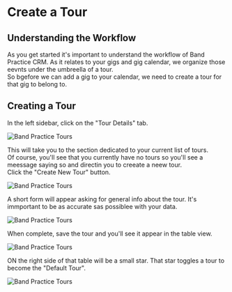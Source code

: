 # Create a Tour
## Understanding the Workflow

As you get started it's important to understand the workflow of Band Practice CRM. 
As it relates to your gigs and gig calendar, we organize those eevnts under the umbreella of a tour.  
So bgefore we can add a gig to your calendar, we need to create a tour for that gig to belong to.

## Creating a Tour

In the left sidebar, click on the "Tour Details" tab.  

![Band Practice Tours](/img/nav-item.jpg)

This will take you to the section dedicated to your current list of tours.  
Of course, you'll see that you currently have no tours so you'll see a meessage saying so and directin you to creeate a neew tour.  
Click the "Create New Tour" button.

![Band Practice Tours](/img/create-bttn.jpg)

 A short form will appear asking for general info about the tour.  It's immportant to be as accurate sas possiblee with your data.
 
 ![Band Practice Tours](/img/tour-form.jpg)

When complete, save the tour and you'll see it appear in the table view. 

![Band Practice Tours](/img/tour-list.jpg)

ON the right side of that table will be a small star.  That star toggles a tour to become the "Default Tour".  

![Band Practice Tours](/img/default-star.jpg)
